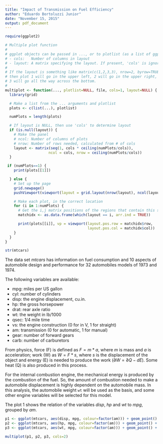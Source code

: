 ```yaml
---
title: "Impact of Transmission on Fuel Efficiency"
author: "Eduardo Bortoluzzi Junior"
date: "November 15, 2015"
output: pdf_document
---
```


<!--
You work for Motor Trend, a magazine about the automobile industry. Looking at a 
data set of a collection of cars, they are interested in exploring the 
relationship between a set of variables and miles per gallon (MPG) (outcome). 
They are particularly interested in the following two questions:

* "Is an automatic or manual transmission better for MPG"
* "Quantify the MPG difference between automatic and manual transmissions"

Take the mtcars data set and write up an analysis to answer their question using 
regression models and exploratory data analyses.

* Did the student interpret the coefficients correctly?
* Did the student do some exploratory data analyses?
* Did the student fit multiple models and detail their strategy for model 
  selection?
* Did the student answer the questions of interest or detail why the question(s) 
  is (are) not answerable?
* Did the student do a residual plot and some diagnostics?
* Did the student quantify the uncertainty in their conclusions and/or perform 
  an inference correctly?
* Was the report brief (about 2 pages long) for the main body of the report and 
  no longer than 5 with supporting appendix of figures?
* Did the report include an executive summary?
* Was the report done in Rmd (knitr)?

-->


```r
require(ggplot2)
```

```r
# Multiple plot function
#
# ggplot objects can be passed in ..., or to plotlist (as a list of ggplot objects)
# - cols:   Number of columns in layout
# - layout: A matrix specifying the layout. If present, 'cols' is ignored.
#
# If the layout is something like matrix(c(1,2,3,3), nrow=2, byrow=TRUE),
# then plot 1 will go in the upper left, 2 will go in the upper right, and
# 3 will go all the way across the bottom.
#
multiplot <- function(..., plotlist=NULL, file, cols=1, layout=NULL) {
  library(grid)

  # Make a list from the ... arguments and plotlist
  plots <- c(list(...), plotlist)

  numPlots = length(plots)

  # If layout is NULL, then use 'cols' to determine layout
  if (is.null(layout)) {
    # Make the panel
    # ncol: Number of columns of plots
    # nrow: Number of rows needed, calculated from # of cols
    layout <- matrix(seq(1, cols * ceiling(numPlots/cols)),
                    ncol = cols, nrow = ceiling(numPlots/cols))
  }

 if (numPlots==1) {
    print(plots[[1]])

  } else {
    # Set up the page
    grid.newpage()
    pushViewport(viewport(layout = grid.layout(nrow(layout), ncol(layout))))

    # Make each plot, in the correct location
    for (i in 1:numPlots) {
      # Get the i,j matrix positions of the regions that contain this subplot
      matchidx <- as.data.frame(which(layout == i, arr.ind = TRUE))

      print(plots[[i]], vp = viewport(layout.pos.row = matchidx$row,
                                      layout.pos.col = matchidx$col))
    }
  }
}
```


```r
str(mtcars)
```

The data set *mtcars* has information on fuel consumption and 10 aspects of
automobile design and performance for 32 automobiles models of 1973 and 1974.

The following variables are available:

* mpg: miles per US gallon
* cyl: number of cylinders
* disp: the engine displacement, cu.in.
* hp: the gross horsepower
* drat: rear axle ratio
* wt: the weight in lb/1000
* qsec: 1/4 mile time
* vs: the engine construction (0 for in V, 1 for straight)
* am: transmission (0 for automatic, 1 for manual)
* gear: number of forward gears
* carb: number of carburetors

From physics, force (F) is defined as $F = m * a$, where *m* is mass and *a* is
acceleration; work (W) as $W = F * s$, where *s* is the displacement of the
object and energy (E) is needed to produce the work
($\partial W = \partial Q - dE$). Some heat (Q) is also produced in this
process.

For the internal combustion engine, the mechanical energy is produced by the
combustion of the fuel. So, the amount of combustion needed to make a automobile
displacement is highly dependent on the automobile mass. In this analysis, the
automobile weight `wt` will be used as the basis, and some other engine
variables will be selected for this model.



The plot 1 shows the relation of the variables *disp*, *hp* and *wt* to *mpg*,
grouped by *am*.

```r
p1 <- ggplot(mtcars, aes(disp, mpg, colour=factor(am))) + geom_point() + geom_smooth(method="lm")
p2 <- ggplot(mtcars, aes(hp, mpg, colour=factor(am))) + geom_point() + geom_smooth(method="lm")
p3 <- ggplot(mtcars, aes(wt, mpg, colour=factor(am))) + geom_point() + geom_smooth(method="lm")

multiplot(p1, p2, p3, cols=2)

```
